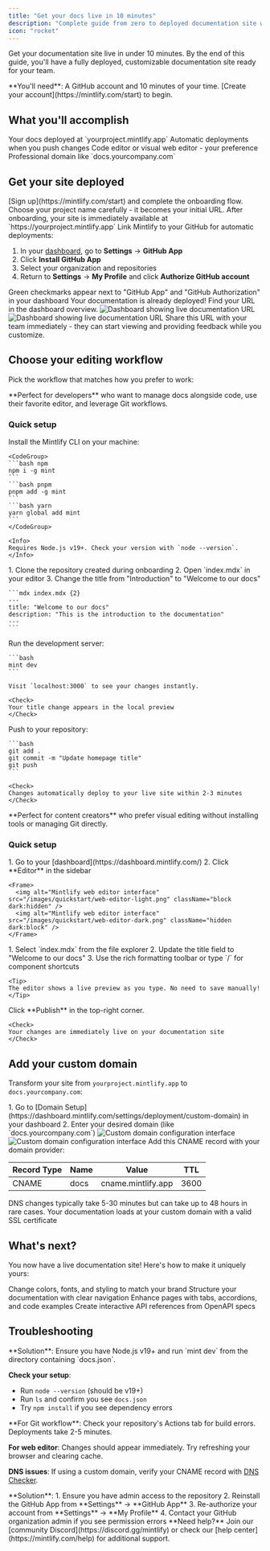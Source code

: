 ```yaml
---
title: "Get your docs live in 10 minutes"
description: "Complete guide from zero to deployed documentation site with custom domain"
icon: "rocket"
---
```


Get your documentation site live in under 10 minutes. By the end of this guide, you'll have a fully deployed, customizable documentation site ready for your team.

<Info>
**You'll need**: A GitHub account and 10 minutes of your time. [Create your account](https://mintlify.com/start) to begin.
</Info>

## What you'll accomplish

<CardGroup cols={2}>
<Card title="Live documentation site" icon="globe">
  Your docs deployed at `yourproject.mintlify.app`
</Card>
<Card title="Git-powered workflow" icon="code-branch">
  Automatic deployments when you push changes
</Card>
<Card title="Choice of editing styles" icon="pen">
  Code editor or visual web editor - your preference
</Card>
<Card title="Custom domain ready" icon="link">
  Professional domain like `docs.yourcompany.com`
</Card>
</CardGroup>

## Get your site deployed

<Steps>
<Step title="Create your account and project">
  [Sign up](https://mintlify.com/start) and complete the onboarding flow. Choose your project name carefully - it becomes your initial URL.

  <Check>
  After onboarding, your site is immediately available at `https://yourproject.mintlify.app`
  </Check>
</Step>

<Step title="Connect your GitHub account">
  Link Mintlify to your GitHub for automatic deployments:
  
  1. In your [dashboard](https://dashboard.mintlify.com/), go to **Settings** → **GitHub App**
  2. Click **Install GitHub App** 
  3. Select your organization and repositories
  4. Return to **Settings** → **My Profile** and click **Authorize GitHub account**

  <Check>
  Green checkmarks appear next to "GitHub App" and "GitHub Authorization" in your dashboard
  </Check>
</Step>

<Step title="Find your live site">
  Your documentation is already deployed! Find your URL in the dashboard overview.

  <Frame>
    <img src="/images/quickstart/mintlify-domain-light.png" alt="Dashboard showing live documentation URL" className="block dark:hidden" />
    <img src="/images/quickstart/mintlify-domain-dark.png" alt="Dashboard showing live documentation URL" className="hidden dark:block" />
  </Frame>

  <Tip>
  Share this URL with your team immediately - they can start viewing and providing feedback while you customize.
  </Tip>
</Step>
</Steps>

## Choose your editing workflow

Pick the workflow that matches how you prefer to work:

<Tabs>
<Tab title="Code Editor" icon="terminal">
  **Perfect for developers** who want to manage docs alongside code, use their favorite editor, and leverage Git workflows.

  ### Quick setup

  <Steps>
  <Step title="Install the CLI">
    Install the Mintlify CLI on your machine:

    <CodeGroup>
    ```bash npm
    npm i -g mint
    ```
    ```bash pnpm  
    pnpm add -g mint
    ```
    ```bash yarn
    yarn global add mint
    ```
    </CodeGroup>

    <Info>
    Requires Node.js v19+. Check your version with `node --version`.
    </Info>
  </Step>

  <Step title="Clone and edit locally">
    1. Clone the repository created during onboarding
    2. Open `index.mdx` in your editor
    3. Change the title from "Introduction" to "Welcome to our docs"

    ```mdx index.mdx {2}
    ---
    title: "Welcome to our docs"
    description: "This is the introduction to the documentation"
    ---
    ```
  </Step>

  <Step title="Preview your changes">
    Run the development server:

    ```bash
    mint dev
    ```

    Visit `localhost:3000` to see your changes instantly.

    <Check>
    Your title change appears in the local preview
    </Check>
  </Step>

  <Step title="Deploy your changes">
    Push to your repository:

    ```bash
    git add .
    git commit -m "Update homepage title"
    git push
    ```

    <Check>
    Changes automatically deploy to your live site within 2-3 minutes
    </Check>
  </Step>
  </Steps>

</Tab>

<Tab title="Web Editor" icon="browser">
  **Perfect for content creators** who prefer visual editing without installing tools or managing Git directly.

  ### Quick setup

  <Steps>
  <Step title="Open the web editor">
    1. Go to your [dashboard](https://dashboard.mintlify.com/)
    2. Click **Editor** in the sidebar

    <Frame>
      <img alt="Mintlify web editor interface" src="/images/quickstart/web-editor-light.png" className="block dark:hidden" />
      <img alt="Mintlify web editor interface" src="/images/quickstart/web-editor-dark.png" className="hidden dark:block" />
    </Frame>
  </Step>

  <Step title="Edit your content">
    1. Select `index.mdx` from the file explorer
    2. Update the title field to "Welcome to our docs"
    3. Use the rich formatting toolbar or type `/` for component shortcuts

    <Tip>
    The editor shows a live preview as you type. No need to save manually!
    </Tip>
  </Step>

  <Step title="Publish your changes">
    Click **Publish** in the top-right corner.

    <Check>
    Your changes are immediately live on your documentation site
    </Check>
  </Step>
  </Steps>

</Tab>
</Tabs>

## Add your custom domain

Transform your site from `yourproject.mintlify.app` to `docs.yourcompany.com`:

<Steps>
<Step title="Configure your domain">
  1. Go to [Domain Setup](https://dashboard.mintlify.com/settings/deployment/custom-domain) in your dashboard
  2. Enter your desired domain (like `docs.yourcompany.com`)

  <Frame>
    <img src="/images/quickstart/custom-domain-light.png" alt="Custom domain configuration interface" className="block dark:hidden" />
    <img src="/images/quickstart/custom-domain-dark.png" alt="Custom domain configuration interface" className="hidden dark:block" />
  </Frame>
</Step>

<Step title="Update your DNS settings">
  Add this CNAME record with your domain provider:

  | Record Type | Name | Value | TTL |
  |-------------|------|-------|-----|
  | CNAME | docs | cname.mintlify.app | 3600 |

  <Info>
  DNS changes typically take 5-30 minutes but can take up to 48 hours in rare cases.
  </Info>
</Step>

<Step title="Verify your domain">
  <Check>
  Your documentation loads at your custom domain with a valid SSL certificate
  </Check>
</Step>
</Steps>

## What's next?

You now have a live documentation site! Here's how to make it uniquely yours:

<CardGroup cols={2}>
<Card title="Customize your theme" icon="palette" href="/settings/global">
  Change colors, fonts, and styling to match your brand
</Card>

<Card title="Organize your content" icon="list" href="/settings/navigation">  
  Structure your documentation with clear navigation
</Card>

<Card title="Add interactive elements" icon="magic-wand" href="/components/overview">
  Enhance pages with tabs, accordions, and code examples
</Card>

<Card title="Set up API docs" icon="code" href="/api-playground/overview">
  Create interactive API references from OpenAPI specs
</Card>
</CardGroup>

## Troubleshooting

<AccordionGroup>
<Accordion title="Local preview isn't working">
**Solution**: Ensure you have Node.js v19+ and run `mint dev` from the directory containing `docs.json`.

**Check your setup**: 
- Run `node --version` (should be v19+)
- Run `ls` and confirm you see `docs.json`
- Try `npm install` if you see dependency errors
</Accordion>

<Accordion title="Changes aren't appearing on my live site">
**For Git workflow**: Check your repository's Actions tab for build errors. Deployments take 2-5 minutes.

**For web editor**: Changes should appear immediately. Try refreshing your browser and clearing cache.

**DNS issues**: If using a custom domain, verify your CNAME record with [DNS Checker](https://dnschecker.org/).
</Accordion>

<Accordion title="GitHub connection failing">
**Solution**: 
1. Ensure you have admin access to the repository
2. Reinstall the GitHub App from **Settings** → **GitHub App**  
3. Re-authorize your account from **Settings** → **My Profile**
4. Contact your GitHub organization admin if you see permission errors
</Accordion>
</AccordionGroup>

<Tip>
**Need help?** Join our [community Discord](https://discord.gg/mintlify) or check our [help center](https://mintlify.com/help) for additional support.
</Tip>